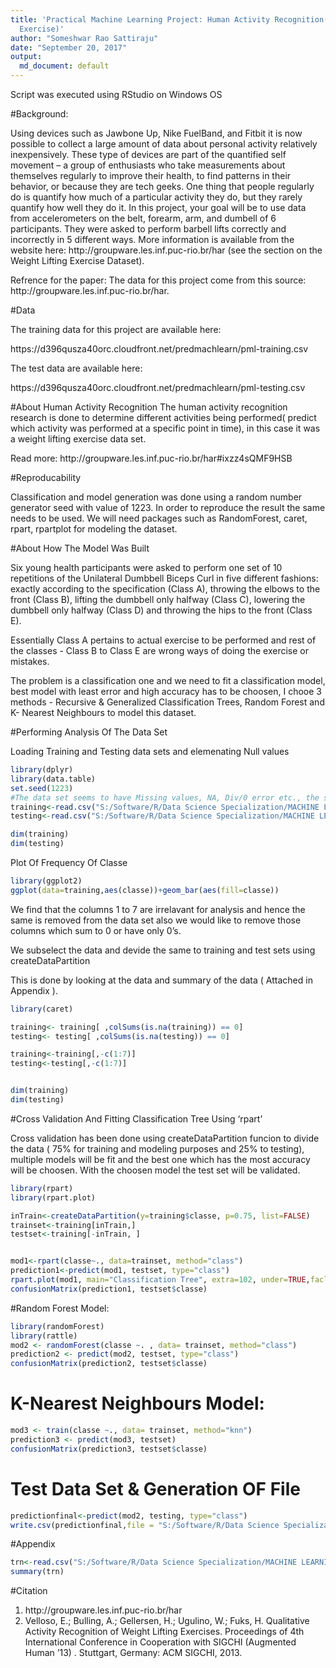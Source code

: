 ---
title: 'Practical Machine Learning Project: Human Activity Recognition(Weight Lifting
  Exercise)'
author: "Someshwar Rao Sattiraju"
date: "September 20, 2017"
output:
  md_document: default
---

Script was executed using RStudio on Windows OS


#Background:

Using devices such as Jawbone Up, Nike FuelBand, and Fitbit it is now possible to collect a large amount of data about personal activity relatively inexpensively. These type of devices are part of the quantified self movement – a group of enthusiasts who take measurements about themselves regularly to improve their health, to find patterns in their behavior, or because they are tech geeks. One thing that people regularly do is quantify how much of a particular activity they do, but they rarely quantify how well they do it. In this project, your goal will be to use data from accelerometers on the belt, forearm, arm, and dumbell of 6 participants. They were asked to perform barbell lifts correctly and incorrectly in 5 different ways. More information is available from the website here: http://groupware.les.inf.puc-rio.br/har (see the section on the Weight Lifting Exercise Dataset).

Refrence for the paper: The data for this project come from this source: http://groupware.les.inf.puc-rio.br/har.

#Data

The training data for this project are available here:

https://d396qusza40orc.cloudfront.net/predmachlearn/pml-training.csv

The test data are available here:

https://d396qusza40orc.cloudfront.net/predmachlearn/pml-testing.csv

#About Human Activity Recognition
The human activity recognition research is done to determine different activities being performed( predict which activity was performed at a specific point in time), in this case it was a weight lifting exercise data set.




Read more: http://groupware.les.inf.puc-rio.br/har#ixzz4sQMF9HSB

#Reproducability

Classification and model generation was done using a random number generator seed with value of 1223. In order to reproduce the result the same needs to be used. We will need packages such as RandomForest, caret, rpart, rpartplot for modeling the dataset.  

#About How The Model Was Built

Six young health participants were asked to perform one set of 10 repetitions of the Unilateral Dumbbell Biceps Curl in five different fashions: exactly according to the specification (Class A), throwing the elbows to the front (Class B), lifting the dumbbell only halfway (Class C), lowering the dumbbell only halfway (Class D) and throwing the hips to the front (Class E).

Essentially Class A pertains to actual exercise to be performed and rest of the classes - Class B to Class E are wrong ways of doing the exercise or mistakes. 

The problem is a classification one and we need to fit a classification model, best model with least error and high accuracy has to be choosen, I chooe 3 methods - Recursive & Generalized Classification Trees, Random Forest and K- Nearest Neighbours to model this dataset.

#Performing Analysis Of The Data Set 

Loading Training and Testing data sets and elemenating Null values 
```{R Loading Data, cache = TRUE}

library(dplyr)
library(data.table)
set.seed(1223)
#The data set seems to have Missing values, NA, Div/0 error etc., the same needs to be replaced with NA using na.strings
training<-read.csv("S:/Software/R/Data Science Specialization/MACHINE LEARNING/Week4/pml-training.csv",na.strings=c("NA","#DIV/0!",""))
testing<-read.csv("S:/Software/R/Data Science Specialization/MACHINE LEARNING/Week4/pml-testing.csv",na.strings=c("NA","#DIV/0!",""))

dim(training)
dim(testing)
```

Plot Of Frequency Of Classe

```{R Plott Data, cache=TRUE}
library(ggplot2)
ggplot(data=training,aes(classe))+geom_bar(aes(fill=classe))

```


We find that the columns 1 to 7 are irrelavant for analysis and hence the same is removed from the data set also we would like to remove those columns which sum to 0 or have only 0's.

We subselect the data and devide the same to training and test sets using createDataPartition

This is done by looking at the data and summary of the data ( Attached in Appendix ).

```{R subselection, cache = TRUE}
library(caret)

training<- training[ ,colSums(is.na(training)) == 0]
testing<- testing[ ,colSums(is.na(testing)) == 0]

training<-training[,-c(1:7)]
testing<-testing[,-c(1:7)]


dim(training)
dim(testing)
``` 



#Cross Validation And Fitting Classification Tree Using 'rpart'  

Cross validation has been done using createDataPartition funcion to divide the data ( 75% for training and modeling purposes and 25% to testing), multiple models will be fit and the best one which has the most accuracy will be choosen. With the choosen model the test set will be validated.

```{R Classification Tree, cache = TRUE}

library(rpart)
library(rpart.plot)

inTrain<-createDataPartition(y=training$classe, p=0.75, list=FALSE)
trainset<-training[inTrain,]
testset<-training[-inTrain, ]


mod1<-rpart(classe~., data=trainset, method="class")
prediction1<-predict(mod1, testset, type="class")
rpart.plot(mod1, main="Classification Tree", extra=102, under=TRUE,faclen=0)
confusionMatrix(prediction1, testset$classe)
```

#Random Forest Model:

```{R Radom Forest, cache = TRUE}
library(randomForest)
library(rattle)
mod2 <- randomForest(classe ~. , data= trainset, method="class")
prediction2 <- predict(mod2, testset, type="class")
confusionMatrix(prediction2, testset$classe)
```

# K-Nearest Neighbours Model:

```{R KNN Algorithm, cache = TRUE}
mod3 <- train(classe ~., data= trainset, method="knn")
prediction3 <- predict(mod3, testset)
confusionMatrix(prediction3, testset$classe)
```


# Test Data Set & Generation OF File
```{R Testing Model On Test Set , cache = TRUE}
predictionfinal<-predict(mod2, testing, type="class")
write.csv(predictionfinal,file = "S:/Software/R/Data Science Specialization/MACHINE LEARNING/Week4/TestData.csv",row.names=FALSE)

```

#Appendix
```{R Appemdix, cache = TRUE}
trn<-read.csv("S:/Software/R/Data Science Specialization/MACHINE LEARNING/Week4/pml-training.csv",na.strings=c("NA","#DIV/0!",""))
summary(trn)
```

#Citation

1. http://groupware.les.inf.puc-rio.br/har
2. Velloso, E.; Bulling, A.; Gellersen, H.; Ugulino, W.; Fuks, H. Qualitative Activity Recognition of     Weight Lifting Exercises. Proceedings of 4th International Conference in Cooperation with SIGCHI       (Augmented Human '13) . Stuttgart, Germany: ACM SIGCHI, 2013.

